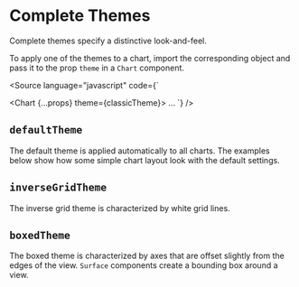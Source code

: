 
<Meta title="Addons/Themes/Complete themes" />

# Complete Themes

Complete themes specify a distinctive look-and-feel.

To apply one of the themes to a chart, import the corresponding object and pass it to the prop `theme` in a `Chart` component.

<Source
    language="javascript"
    code={`

<Chart {...props} theme={classicTheme}>
    ...
</Chart>
`} />

## `defaultTheme`

The default theme is applied automatically to all charts. The examples below show how some simple chart layout look with the default settings.

<Canvas>
    <Story name="default">
        <ThemeController chart={ThemeScatterChart} chartId={'chart0'} themes={{ defaultTheme }} />
    </Story>
</Canvas>

## `inverseGridTheme`

The inverse grid theme is characterized by white grid lines.

<Canvas>
    <Story name="inverse grid">
        <ThemeController
            chart={ThemeScatterChart}
            chartId={'chartInverseGrid'}
            themes={{ inverseGridTheme, defaultTheme }}
        />
    </Story>
</Canvas>

## `boxedTheme`

The boxed theme is characterized by axes that are offset slightly from the edges of the view. `Surface` components create a bounding box around a view.

<Canvas>
    <Story name="boxed">
        <ThemeController
            chart={ThemeScatterChart}
            chartId={'chartBoxed'}
            themes={{ boxedTheme, defaultTheme }}
        />
    </Story>
</Canvas>
